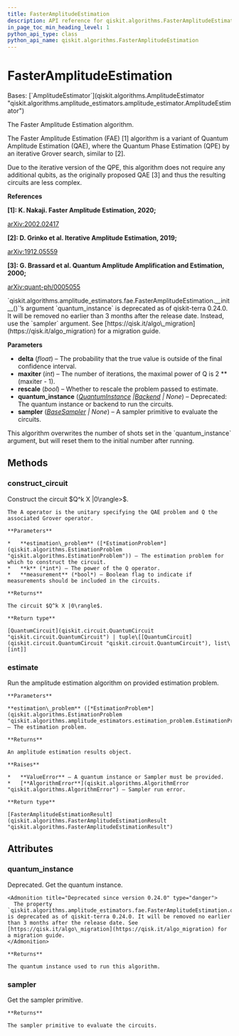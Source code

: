 ```yaml
---
title: FasterAmplitudeEstimation
description: API reference for qiskit.algorithms.FasterAmplitudeEstimation
in_page_toc_min_heading_level: 1
python_api_type: class
python_api_name: qiskit.algorithms.FasterAmplitudeEstimation
---
```


# FasterAmplitudeEstimation

<Class id="qiskit.algorithms.FasterAmplitudeEstimation" isDedicatedPage={true} github="https://github.com/qiskit/qiskit/tree/stable/0.24/qiskit/algorithms/amplitude_estimators/fae.py" signature="FasterAmplitudeEstimation(delta, maxiter, rescale=True, quantum_instance=None, sampler=None)">
  Bases: [`AmplitudeEstimator`](qiskit.algorithms.AmplitudeEstimator "qiskit.algorithms.amplitude_estimators.amplitude_estimator.AmplitudeEstimator")

  The Faster Amplitude Estimation algorithm.

  The Faster Amplitude Estimation (FAE) \[1] algorithm is a variant of Quantum Amplitude Estimation (QAE), where the Quantum Phase Estimation (QPE) by an iterative Grover search, similar to \[2].

  Due to the iterative version of the QPE, this algorithm does not require any additional qubits, as the originally proposed QAE \[3] and thus the resulting circuits are less complex.

  **References**

  **\[1]: K. Nakaji. Faster Amplitude Estimation, 2020;**

  [arXiv:2002.02417](https://arxiv.org/pdf/2003.02417.pdf)

  **\[2]: D. Grinko et al. Iterative Amplitude Estimation, 2019;**

  [arXiv:1912.05559](http://arxiv.org/abs/1912.05559)

  **\[3]: G. Brassard et al. Quantum Amplitude Amplification and Estimation, 2000;**

  [arXiv:quant-ph/0005055](http://arxiv.org/abs/quant-ph/0005055)

  <Admonition title="Deprecated since version 0.24.0" type="danger">
    `qiskit.algorithms.amplitude_estimators.fae.FasterAmplitudeEstimation.__init__()`’s argument `quantum_instance` is deprecated as of qiskit-terra 0.24.0. It will be removed no earlier than 3 months after the release date. Instead, use the `sampler` argument. See [https://qisk.it/algo\_migration](https://qisk.it/algo_migration) for a migration guide.
  </Admonition>

  **Parameters**

  *   **delta** (*float*) – The probability that the true value is outside of the final confidence interval.
  *   **maxiter** (*int*) – The number of iterations, the maximal power of Q is 2 \*\* (maxiter - 1).
  *   **rescale** (*bool*) – Whether to rescale the problem passed to estimate.
  *   **quantum\_instance** ([*QuantumInstance*](qiskit.utils.QuantumInstance "qiskit.utils.QuantumInstance")  *|*[*Backend*](qiskit.providers.Backend "qiskit.providers.Backend") *| None*) – Deprecated: The quantum instance or backend to run the circuits.
  *   **sampler** ([*BaseSampler*](qiskit.primitives.BaseSampler "qiskit.primitives.BaseSampler") *| None*) – A sampler primitive to evaluate the circuits.

  <Admonition title="Note" type="note">
    This algorithm overwrites the number of shots set in the `quantum_instance` argument, but will reset them to the initial number after running.
  </Admonition>

  ## Methods

  <span id="qiskit-algorithms-fasteramplitudeestimation-construct-circuit" />

  ### construct\_circuit

  <Function id="qiskit.algorithms.FasterAmplitudeEstimation.construct_circuit" signature="FasterAmplitudeEstimation.construct_circuit(estimation_problem, k, measurement=False)">
    Construct the circuit $Q^k X |0\rangle>$.

    The A operator is the unitary specifying the QAE problem and Q the associated Grover operator.

    **Parameters**

    *   **estimation\_problem** ([*EstimationProblem*](qiskit.algorithms.EstimationProblem "qiskit.algorithms.EstimationProblem")) – The estimation problem for which to construct the circuit.
    *   **k** (*int*) – The power of the Q operator.
    *   **measurement** (*bool*) – Boolean flag to indicate if measurements should be included in the circuits.

    **Returns**

    The circuit $Q^k X |0\rangle$.

    **Return type**

    [QuantumCircuit](qiskit.circuit.QuantumCircuit "qiskit.circuit.QuantumCircuit") | tuple\[[QuantumCircuit](qiskit.circuit.QuantumCircuit "qiskit.circuit.QuantumCircuit"), list\[int]]
  </Function>

  <span id="qiskit-algorithms-fasteramplitudeestimation-estimate" />

  ### estimate

  <Function id="qiskit.algorithms.FasterAmplitudeEstimation.estimate" signature="FasterAmplitudeEstimation.estimate(estimation_problem)">
    Run the amplitude estimation algorithm on provided estimation problem.

    **Parameters**

    **estimation\_problem** ([*EstimationProblem*](qiskit.algorithms.EstimationProblem "qiskit.algorithms.amplitude_estimators.estimation_problem.EstimationProblem")) – The estimation problem.

    **Returns**

    An amplitude estimation results object.

    **Raises**

    *   **ValueError** – A quantum instance or Sampler must be provided.
    *   [**AlgorithmError**](qiskit.algorithms.AlgorithmError "qiskit.algorithms.AlgorithmError") – Sampler run error.

    **Return type**

    [FasterAmplitudeEstimationResult](qiskit.algorithms.FasterAmplitudeEstimationResult "qiskit.algorithms.FasterAmplitudeEstimationResult")
  </Function>

  ## Attributes

  ### quantum\_instance

  <Attribute id="qiskit.algorithms.FasterAmplitudeEstimation.quantum_instance">
    Deprecated. Get the quantum instance.

    <Admonition title="Deprecated since version 0.24.0" type="danger">
      The property `qiskit.algorithms.amplitude_estimators.fae.FasterAmplitudeEstimation.quantum_instance` is deprecated as of qiskit-terra 0.24.0. It will be removed no earlier than 3 months after the release date. See [https://qisk.it/algo\_migration](https://qisk.it/algo_migration) for a migration guide.
    </Admonition>

    **Returns**

    The quantum instance used to run this algorithm.
  </Attribute>

  ### sampler

  <Attribute id="qiskit.algorithms.FasterAmplitudeEstimation.sampler">
    Get the sampler primitive.

    **Returns**

    The sampler primitive to evaluate the circuits.
  </Attribute>
</Class>

